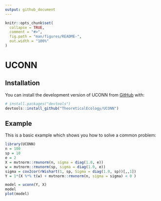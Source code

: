 ```yaml
---
output: github_document
---
```


<!-- README.md is generated from README.Rmd. Please edit that file -->

```r
knitr::opts_chunk$set(
  collapse = TRUE,
  comment = "#>",
  fig.path = "man/figures/README-",
  out.width = "100%"
)
```

# UCONN


## Installation

You can install the development version of UCONN from [GitHub](https://github.com/) with:

``` r
# install.packages("devtools")
devtools::install_github("TheoreticalEcology/UCONN")
```

## Example

This is a basic example which shows you how to solve a common problem:

```r
library(UCONN)
n = 100
sp = 10
e = 2
X = mvtnorm::rmvnorm(n, sigma = diag(1.0, e))
w = mvtnorm::rmvnorm(sp, sigma = diag(1.0, e))
sigma = cov2cor(rWishart(1, sp, Sigma = diag(1.0, sp))[,,1])
Y = 1*(X %*% t(w) + mvtnorm::rmvnorm(n, sigma = sigma) < 0 )

model = uconn(Y, X)
model
plot(model)
```

